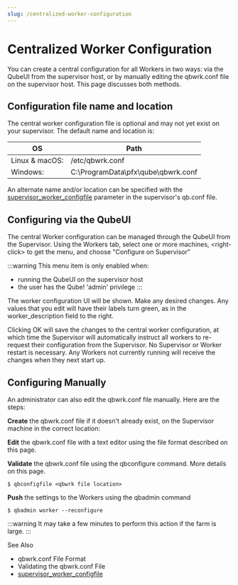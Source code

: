 ```yaml
---
slug: /centralized-worker-configuration
---
```


# Centralized Worker Configuration

You can create a central configuration for all Workers in two ways: via the
QubeUI from the supervisor host, or by manually editing the qbwrk.conf file on
the supervisor host. This page discusses both methods.

## Configuration file name and location
The central worker configuration file is optional and may not yet exist on your
supervisor.  The default name and location is:

| OS             | Path                               |
|----------------|------------------------------------|
| Linux & macOS: | /etc/qbwrk.conf                    |
| Windows:       | C:\ProgramData\pfx\qube\qbwrk.conf |

An alternate name and/or location can be specified with the
[supervisor_worker_configfile](/Documentation/administrators-guide/configuration-parameter-reference/supervisor_worker_configfile)
parameter in the supervisor's qb.conf file.  

## Configuring via the QubeUI
The central Worker configuration can be managed through the QubeUI from the
Supervisor. Using the Workers tab, select one or more machines, \<right-click\>
to get the menu, and choose "Configure on Supervisor"

:::warning
This menu item is only enabled when:
* running the QubeUI on the supervisor host
* the user has the Qube! 'admin' privilege
:::

The worker configuration UI will be shown.  Make any desired changes. Any
values that you edit will have their labels turn green, as in the
worker_description field to the right.

Clicking OK will save the changes to the central worker configuration, at which
time the Supervisor will automatically instruct all workers to re-request their
configuration from the Supervisor.  No Supervisor or Worker restart is
necessary.  Any Workers not currently running will receive the changes when
they next start up.

## Configuring Manually
An administrator can also edit the qbwrk.conf file manually. Here are the steps:

**Create** the qbwrk.conf file if it doesn't already exist, on the Supervisor
machine in the correct location:

**Edit** the qbwrk.conf file with a text editor using the file format described
on this page.

**Validate** the qbwrk.conf file using the qbconfigure command. More details on
this page.
```
$ qbconfigfile <qbwrk file location>
```

**Push** the settings to the Workers using the qbadmin command
```
$ qbadmin worker --reconfigure
```

:::warning
It may take a few minutes to perform this action if the farm is large.
:::

See Also
* qbwrk.conf File Format
* Validating the qbwrk.conf File
* [supervisor_worker_configfile](/Documentation/administrators-guide/configuration-parameter-reference/supervisor_worker_configfile)
